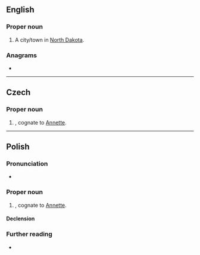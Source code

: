 ==English==

===Proper noun===
{{en-proper noun}}

# A city/town in [[North Dakota]].

{{topics|en|North Dakota, USA}}

===Anagrams===
* {{anagrams|en|Aetna|Antae|antae}}

----

==Czech==
{{wikipedia|lang=cs}}

===Proper noun===
{{cs-proper noun|g=m}}

# {{given name|female|lang=cs}}, cognate to [[Annette]].

----

==Polish==

===Pronunciation===
* {{audio|Pl-Aneta.ogg|Audio|lang=pl}}

===Proper noun===
{{pl-proper noun|g=f}}

# {{given name|female|lang=pl}}, cognate to [[Annette]].

====Declension====
{{pl-decl-noun-f|Ane|t}}

===Further reading===
* {{R:PWN}}